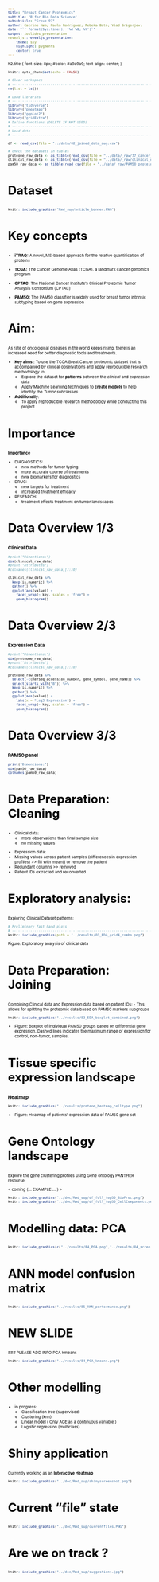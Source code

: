 ```yaml
---
title: "Breast Cancer Proteomics"
subtitle: "R for Bio Data Science"
subsubtitle: "Group 07"
author: Catrine Høm, Paula Rodríguez, Rebeka Bató, Vlad Grigorjev.
date: "`r format(Sys.time(), '%d %B, %Y')`"
output: ioslides_presentation
revealjs::revealjs_presentation:
    theme: sky
    highlight: pygments
    center: true
---
```

<style>
/* Fonts and Spacing */
article p, article li, article li.build, section p, section li{
  font-family: 'Open Sans','Helvetica', 'Crimson Text', 'Garamond',  'Palatino', sans-serif;
  text-align: justify;
  font-size:20px;
  line-height: 1.5em;
  color: Black;
}
h2 { /* Header 2 */
font-size: 24px;
#color: Black;
}
  
body{ /* Normal */
font-size: 8px;
color: Black;
}
</style>

h2.title {
font-size: 8px;
#color: #a9a9a9;
text-align: center;
}
```r
knitr::opts_chunk$set(echo = FALSE)
```


```r
# Clear workspace
# ------------------------------------------------------------------------------
rm(list = ls())

# Load libraries
# ------------------------------------------------------------------------------
library("tidyverse")
library("pheatmap")
library("ggplot2")
library("gridExtra")
# Define functions (DELETE IF NOT USED)
# ------------------------------------------------------------------------------
# Load data
# ------------------------------------------------------------------------------

df <- read_csv(file = "../data/02_joined_data_aug.csv")

# check the datasets in tables
proteome_raw_data <- as_tibble(read_csv(file = "../data/_raw/77_cancer_proteomes_CPTAC_itraq.csv")) # -> rows x cols - 12,553 x 86
clinical_raw_data <- as_tibble(read_csv(file = "../data/_raw/clinical_data_breast_cancer.csv"))  # -> rows x cols - 105 x 30
pam50_raw_data <- as_tibble(read_csv(file = "../data/_raw/PAM50_proteins.csv"))
```



## Dataset

```r
knitr::include_graphics("Rmd_sup/article_banner.PNG")
```

## Key concepts

- **iTRAQ:** A novel, MS-based approach for the relative quantification of proteins

-  **TCGA:** The Cancer Genome Atlas (TCGA), a landmark cancer genomics program

- **CPTAC:** The National Cancer Institute’s Clinical Proteomic Tumor Analysis Consortium (CPTAC)

- **PAM50:** The PAM50 classifier is widely used for breast tumor intrinsic subtyping based on gene expression

## Aim:

As rate of oncological diseases in the world keeps rising, there is an increased need for better diagnostic tools and treatments.

- **Key aims** : To use the TCGA Breat Cancer proteomic dataset that is accompanied by clinical observations and apply reproducible research methodology to: 
    - <div class="red">Explore the dataset for **patterns** between the _clinical_ and _expression_ data </div>
    - <div class="blue">Apply Machine Learning techniques to **create models** to help identify the _Tumor subclasses_ </div>

- **Additionally**: 
    - To apply reproducible research methodology while conducting this project

## Importance

**Importance**

- DIAGNOSTICS:
    - new methods for tumor typing
    - more accurate course of treatments
    - new biomarkers for diagnostics
    
- DRUG:
    - new targets for treatment
    - increased treatment efficacy 
    
- RESEARCH:
    - treatment effects treatment on tumor landscapes


## Data Overview 1/3
### Clinical Data
```r
#print("Dimentions:")
dim(clinical_raw_data)
#print("Attributes")
#colnames(clinical_raw_data)[1:10]

clinical_raw_data %>%
  keep(is.numeric) %>% 
  gather() %>% 
  ggplot(aes(value)) +
    facet_wrap(~ key, scales = "free") +
    geom_histogram()
```

## Data Overview 2/3
### Expression Data
```r
#print("Dimentions:")
dim(proteome_raw_data)
#print("Attributes")
#colnames(clinical_raw_data)[1:10]

proteome_raw_data %>%
  select(-c(RefSeq_accession_number, gene_symbol, gene_name)) %>%
  select(starts_with("B")) %>% 
  keep(is.numeric) %>% 
  gather() %>% 
  ggplot(aes(value)) +
    labs(x = "Log2 Expression") +
    facet_wrap(~ key, scales = "free") +
    geom_histogram()
```

## Data Overview 3/3
### PAM50 panel


```r
print("Dimentions:")
dim(pam50_raw_data)
colnames(pam50_raw_data)
```

## Data Preparation: Cleaning

<div class="red"> - Clinical data:
    - more observations than final sample size
    - no missing values
  </div>
  
<div class="blue"> - Expression data:
  - Missing values across patient samples (differences in expression profiles) >> fill with mean() or remove the patient
  - Redundant columns  >> removed
  - Patient IDs extracted and reconverted
  </div>





## Exploratory analysis:
Exploring Clinical Dataset patterns:

```r

# Preliminary fast hand plots
# ------------------------------------------------------------------------------
knitr::include_graphics(path = "../results/03_EDA_grid4_combo.png")
```
Figure: Exploratory analysis of clinical data

## Data Preparation: Joining 
Combining Clinical data and Expression data based on patient IDs:
- This allows for splitting the proteomic data based on PAM50 markers subgroups
                  
```r
knitr::include_graphics("../results/03_EDA_boxplot_combined.png")
```

- Figure: Boxplot of individual PAM50 groups based on differential gene expression. Dashed lines indicates the maximum range of expression for control, non-tumor, samples.

## Tissue specific expression landscape
### Heatmap
```r
knitr::include_graphics("../results/proteom_heatmap_celltype.png")
```

- Figure: Heatmap of patients' expression data of PAM50 gene set

## Gene Ontology landscape

Explore the gene clustering profiles using Gene ontology PANTHER resourse

< coming (... <dev class= "green"> EXAMPLE ... </dev>) >

```r
knitr::include_graphics("../doc/Rmd_sup/df_full_top50_BioProc.png")
knitr::include_graphics("../doc/Rmd_sup/df_full_top50_CellComponents.png")

```


## Modelling data: PCA
```r

knitr::include_graphics(c("../results/04_PCA.png","../results/04_scree.png"))


```



## ANN model confusion matrix

```r
knitr::include_graphics("../results/05_ANN_performance.png")
```

## NEW SLIDE
 ### PLEASE ADD INFO
PCA kmeans

```r
knitr::include_graphics("../results/04_PCA_kmeans.png")
```


## Other modelling

- in progress:
    - Classification tree (supervised)
    - Clustering (knn)
    - Linear model ( <dev class= "red"> Only AGE as a continuous variable </dev>)
    - Logistic regression (multiclass)


## Shiny application

Currently working as an <dev class="red2">**Interactive Heatmap**</dev>

```r
knitr::include_graphics("../doc/Rmd_sup/shinyscreenshot.png")
```

## Current "file" state


```r
knitr::include_graphics("../doc/Rmd_sup/currentfiles.PNG")
```


## Are we on track ?
```r
knitr::include_graphics("../doc/Rmd_sup/suggestions.jpg")
```



```r

```

